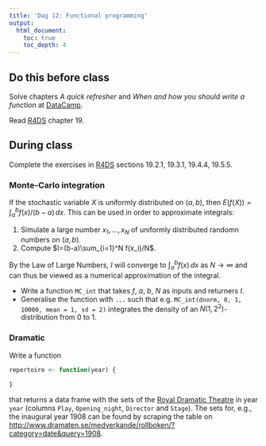 ```yaml
---
title: 'Dag 12: Functional programming'
output:
  html_document:
    toc: true
    toc_depth: 4    
---
```


## Do this before class

Solve chapters *A quick refresher* and *When and how you should write a function* at [DataCamp](https://www.datacamp.com/enterprise/statistical-data-processing-mt5013/).

Read [R4DS](http://r4ds.had.co.nz/) chapter 19. 

## During class

Complete the exercises in [R4DS](http://r4ds.had.co.nz/) sections 19.2.1, 19.3.1, 19.4.4, 19.5.5.

### Monte-Carlo integration

If the stochastic variable $X$ is uniformly distributed on $(a,b)$, then $E(f(X))=\int_{a}^bf(x)/(b-a)\,dx$. This can be used in order to approximate integrals:

1. Simulate a large number $x_1,\ldots, x_N$ of uniformly distributed randomn numbers on $(a, b)$.
2. Compute $I=(b-a)\sum_{i=1}^N f(x_i)/N$.


By the Law of Large Numbers, $I$ will converge to $\int_{a}^bf(x)\,dx$ as $N\rightarrow\infty$ and can thus be viewed as a numerical approximation of the integral.


* Write a function `MC_int` that takes $f$, $a$, $b$, $N$ as inputs and returners $I$.
* Generalise the function with `...` such that e.g. `MC_int(dnorm, 0, 1, 10000, mean = 1, sd = 2)` integrates the density of an $N(1, 2^2)$-distribution from 0 to 1.

### Dramatic

Write a function

```r
repertoire <- function(year) {
    
}

```

that returns a data frame with the sets of the [Royal Dramatic Theatre](https://www.dramaten.se/in-english/) in year `year` (columns `Play`, `Opening_night`, `Director` and `Stage`). The sets for, e.g., the inaugural year 1908 can be found by scraping the table on [http://www.dramaten.se/medverkande/rollboken/?category=date&query=1908](http://www.dramaten.se/medverkande/rollboken/?category=date&query=1908).


